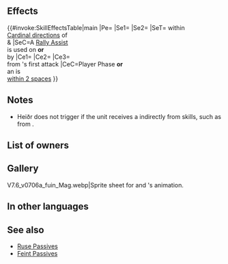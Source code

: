 {{About|the weapon Heiðr|the character Heiðr|Heiðr}}{{Weapon Infobox
|weaponName=Heiðr
|wikiName=Heiðr (weapon)
|tagid=SID_ヘイズ
|intID=3634
|image=wep_mg277
|exclusive=1
|weaponType=Green Tome
|cost=400
|might=14
|range=2
|cooldown=-1
|effect=Accelerates Special trigger (cooldown count-1).<br>If a Rally Assist skill is used by unit or targets unit, inflicts Atk/Spd/Def/Res-4 and【Guard】 on foes in cardinal directions of unit and target through their next actions. If unit initiates combat or is within 2 spaces of an ally, grants Atk/Spd/Def/Res+5 to unit, deals damage = 15% of unit's Atk (excluding area-of-effect Specials), and reduces damage from foe's first attack by 30% during combat.<br><br>【Guard】<br>Inflicts Special cooldown charge -1 on target per attack during combat through its next action. (Only highest value applied. Does not stack.)
|required=Rexcalibur
|properties=random_owner
}}
==Effects==
{{#invoke:SkillEffectsTable|main
|Pe={{Eft|Accelerate Special}}
|Se1={{Eft|Penalties|Atk/Spd/Def/Res|4}}
|Se2={{SEt|Guard}}
|SeT={{Tgt|Foes}} within<br>[[Cardinal directions]] of<br>{{Tgt|Unit}} & {{Tgt|Ally}}
|SeC=A [[Rally Assist]]<br>is used on '''or'''<br>by {{Tgt|Unit}}
|Ce1={{Eft|Temporary buffs|Atk/Spd/Def/Res|5}}
|Ce2={{Eft|Damage Boost|15% of {{Tgt|Unit}}'s Atk}}
|Ce3={{Eft|Damage Reduction|30%}}<br>from {{Tgt|Foe}}'s first attack
|CeC=Player Phase '''or'''<br>an {{Tgt|Ally}} is<br>[[within 2 spaces]]
}}
==Notes==
{{Penalties}}
{{Guard}}
* Heiðr does not trigger if the unit receives a {{SEt|bonus}} indirectly from skills, such as from {{St|Rally Up Atk+}}.
{{CardinalDirections}}
{{IfUnitInitiates}}
{{DamageBoost}}
{{DamagePercentageReduction}}

==List of owners==
{{Skill Hero List}}
==Gallery==
<gallery>
V7.6_v0706a_fuin_Mag.webp|Sprite sheet for {{St|Kvasir (weapon)}} and {{PAGENAME}}'s animation.
</gallery>
==In other languages==
{{OtherLanguages
|english=Heiðr
|japanese=ヘイズ
|german=Heiðr
|spanishEU=Heiðr
|spanishLA=Heiðr
|french=Heiðr
|italian=Heiðr
|chineseTW=海慈
|portuguese=Heiðr
}}
==See also==
{{See also skills|cond=Description LIKE '%skill%inflicts%cardinal%' AND Exclusive='1' OR Description LIKE '%deals damage = 15%of unit_s Atk%'}}
* [[Ruse Passives]]
* [[Feint Passives]]
{{Weapons Navbox}}